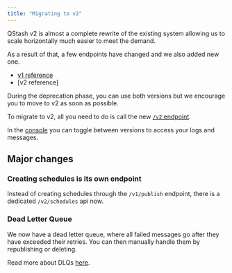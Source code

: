```yaml
---
title: "Migrating to v2"
---
```


QStash v2 is almost a complete rewrite of the existing system allowing us to scale horizontally much easier to meet the demand.

As a result of that, a few endpoints have changed and we also added new one.

- [v1 reference](n)
- [v2 reference]

During the deprecation phase, you can use both versions but we encourage you to move to v2 as soon as possible.

To migrate to v2, all you need to do is call the new [`/v2` endpoint](/qstash/api-reference).

In the [console](https://console.upstash.com/qstash) you can toggle between versions to access your logs and messages.

## Major changes

### Creating schedules is its own endpoint

Instead of creating schedules through the `/v1/publish` endpoint, there is a dedicated `/v2/schedules` api now.

### Dead Letter Queue

We now have a dead letter queue, where all failed messages go after they have exceeded their retries. You can then manually handle them by republishing or deleting.

Read more about DLQs [here](/qstash/features/dlq).
